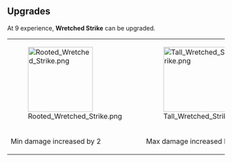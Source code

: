 {{Card
|rarity = Rare
|decktype = Battle
|cardtype = Attack
|character = Sal
|keywords = 
|upgradeable = Yes
|expreq = 9
|upgrade1 = Rooted Wretched Strike
|upgrade2 = Tall Wretched Strike}}
{{Quote|That was the worst thing that I ever saw...}}

==Upgrades==
At 9 experience, '''Wretched Strike''' can be upgraded.
{| class="wikitable" style="text-align:center"
|-
|[[File:Rooted Wretched Strike.png|150px]]
|[[File:Tall Wretched Strike.png|150px]]
|-
!Min damage increased by 2
!Max damage increased by 3
|}